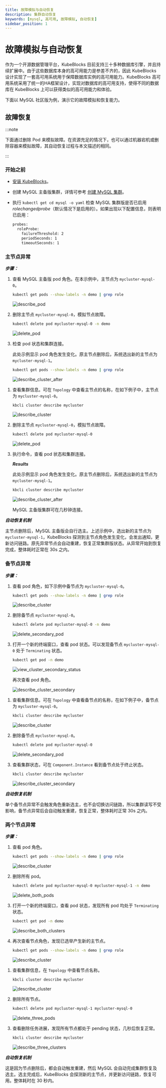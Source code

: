 ```yaml
---
title: 故障模拟与自动恢复
description: 集群自动恢复
keywords: [mysql, 高可用, 故障模拟, 自动恢复]
sidebar_position: 1
---
```



# 故障模拟与自动恢复

作为一个开源数据管理平台，KubeBlocks 目前支持三十多种数据库引擎，并且持续扩展中。由于这些数据库本身的高可用能力是参差不齐的，因此 KubeBlocks 设计实现了一套高可用系统用于保障数据库实例的高可用能力。KubeBlocks 高可用系统采用了统一的HA框架设计，实现对数据库的高可用支持，使得不同的数据库在 KubeBlocks 上可以获得类似的高可用能力和体验。

下面以 MySQL 社区版为例，演示它的故障模拟和恢复能力。

## 故障恢复

:::note

下面通过删除 Pod 来模拟故障。在资源充足的情况下，也可以通过机器宕机或删除容器来模拟故障，其自动恢复过程与本文描述的相同。

:::

### 开始之前

* [安装 KubeBlocks](./../../installation/install-kubeblocks.md)。
* 创建 MySQL 主备版集群，详情可参考 [创建 MySQL 集群](./../cluster-management/create-and-connect-a-mysql-cluster.md)。
* 执行 `kubectl get cd mysql -o yaml` 检查 MySQL 集群版是否已启用 _rolechangedprobe_（默认情况下是启用的）。如果出现以下配置信息，则表明已启用：

  ```bash
  probes:
    roleProbe:
      failureThreshold: 2
      periodSeconds: 1
      timeoutSeconds: 1
  ```

### 主节点异常

***步骤：***

<Tabs>

<TabItem value="kubectl" label="kubectl" default>

1. 查看 MySQL 主备版 pod 角色。在本示例中，主节点为 `mycluster-mysql-0`。

    ```bash
    kubectl get pods --show-labels -n demo | grep role
    ```

    ![describe_pod](/img/docs/zh/api-mysql-ha-grep-role.png)
2. 删除主节点 `mycluster-mysql-0`，模拟节点故障。

    ```bash
    kubectl delete pod mycluster-mysql-0 -n demo
    ```

    ![delete_pod](/img/docs/zh/api-mysql-ha-delete-primary-pod.png)
3. 检查 pod 状态和集群连接。

    此处示例显示 pod 角色发生变化。原主节点删除后，系统选出新的主节点为 `mycluster-mysql-1`。

    ```bash
    kubectl get pods --show-labels -n demo | grep role
    ```

    ![describe_cluster_after](/img/docs/zh/api-mysql-ha-delete-primary-pod-after.png)

</TabItem>

<TabItem value="kbcli" label="kbcli">

1. 查看集群信息。可在 `Topology` 中查看主节点的名称，在如下例子中，主节点为 `mycluster-mysql-0`。

    ```bash
    kbcli cluster describe mycluster
    ```

    ![describe_cluster](/img/docs/zh/ha-mysql-describe-cluster.png)
2. 删除主节点 `mycluster-mysql-0`，模拟节点故障。

    ```bash
    kubectl delete pod mycluster-mysql-0
    ```

    ![delete_pod](/img/docs/zh/ha-mysql-delete-primary-pod.png)
3. 执行命令，查看 pod 状态和集群连接。

    ***Results***

    此处示例显示 pod 角色发生变化。原主节点删除后，系统选出新的主节点为 `mycluster-mysql-1`。

    ```bash
    kbcli cluster describe mycluster
    ```

    ![describe_cluster_after](/img/docs/zh/ha-mysql-primary-pod-describe-after.png)

    MySQL 主备版集群可在几秒钟连接。

</TabItem>

</Tabs>

***自动恢复机制***

主节点删除后，MySQL 主备版会自行选主。上述示例中，选出新的主节点为 `mycluster-mysql-1`，KubeBlocks 探测到主节点角色发生变化，会发出通知，更新访问链路。原先异常节点会自动重建，恢复正常集群版状态。从异常开始到恢复完成，整体耗时正常在 30s 之内。

### 备节点异常

***步骤：***

<Tabs>

<TabItem value="kubectl" label="kubectl" default>

1. 查看 pod 角色，如下示例中备节点为 `mycluster-mysql-0`。

    ```bash
    kubectl get pods --show-labels -n demo | grep role
    ```

    ![describe_cluster](/img/docs/zh/api-mysql-ha-grep-role-secondary-pod.png)
2. 删除备节点 `mycluster-mysql-0`。

    ```bash
    kubectl delete pod mycluster-mysql-0 -n demo
    ```

    ![delete_secondary_pod](/img/docs/zh/api-ysql-ha-delete-secondary-pod.png)
3. 打开一个新的终端窗口，查看 pod 状态。可以发现备节点 `mycluster-mysql-0` 处于 `Terminating` 状态。

    ```bash
    kubectl get pod -n demo
    ```

    ![view_cluster_secondary_status](/img/docs/zh/api-mysql-ha-secondary-pod-status.png)

    再次查看 pod 角色。

    ![describe_cluster_secondary](/img/docs/zh/api-mysql-ha-secondary-pod-grep-role-after.png)

</TabItem>

<TabItem value="kbcli" label="kbcli">

1. 查看集群信息。可在 `Topology` 中查看备节点的名称，在如下例子中，备节点为 `mycluster-mysql-0`。

    ```bash
    kbcli cluster describe mycluster
    ```

    ![describe_cluster](/img/docs/zh/ha-mysql-primary-pod-describe-after.png)
2. 删除备节点 `mycluster-mysql-0`。

    ```bash
    kubectl delete pod mycluster-mysql-0
    ```

    ![delete_secondary_pod](/img/docs/zh/ha-mysql-delete-secondary.png)
3. 查看集群状态，可在 `Component.Instance` 看到备节点处于终止状态。

    ```bash
    kbcli cluster describe mycluster
    ```

    ![describe_cluster_secondary](/img/docs/zh/ha-mysql-delete-secondary-after.png)

</TabItem>

</Tabs>

***自动恢复机制***

单个备节点异常不会触发角色重新选主，也不会切换访问链路，所以集群读写不受影响，备节点异常后会自动触发重建，恢复正常，整体耗时正常 30s 之内。

### 两个节点异常

***步骤：***

<Tabs>

<TabItem value="kubectl" label="kubectl" default>

1. 查看 pod 角色。

    ```bash
    kubectl get pods --show-labels -n demo | grep role
    ```

    ![describe_cluster](/img/docs/zh/api-mysql-ha-both-pods-grep-role.png)
2. 删除所有 pod。

    ```bash
    kubectl delete pod mycluster-mysql-0 mycluster-mysql-1 -n demo
    ```

    ![delete_both_pods](/img/docs/zh/api-mysql-ha-delete-both-pods.png)
3. 打开一个新的终端窗口，查看 pod 状态，发现所有 pod 均处于 `Terminating` 状态。

    ```bash
    kubectl get pod -n demo
    ```

    ![describe_both_clusters](/img/docs/zh/api-mysql-ha-both-pods-status.png)
4. 再次查看节点角色，发现已选举产生新的主节点。

    ```bash
    kubectl get pods --show-labels -n demo | grep role
    ```

    ![describe_cluster](/img/docs/zh/api-mysql-ha-both-pods-grep-role-after.png)

</TabItem>

<TabItem value="kbcli" label="kbcli">

1. 查看集群信息，在 `Topology` 中查看节点名称。

    ```bash
    kbcli cluster describe mycluster
    ```

    ![describe_cluster](/img/docs/zh/ha-mysql-delete-secondary-after.png)
2. 删除所有节点。

    ```bash
    kubectl delete pod mycluster-mysql-1 mycluster-mysql-0
    ```

    ![delete_three_pods](/img/docs/zh/ha-mysql-delete-both-pods.png)
3. 查看删除任务进展，发现所有节点都处于 pending 状态，几秒后恢复正常。

    ```bash
    kbcli cluster describe mycluster
    ```

    ![describe_three_clusters](/img/docs/zh/ha-mysql-delete-both-pods-after.png)

</TabItem>

</Tabs>

***自动恢复机制***

这是因为节点删除后，都会自动触发重建，然后 MySQL 会自动完成集群恢复及选主。选主完成后，KubeBlocks 会探测新的主节点，并更新访问链路，恢复可用。整体耗时在 30 秒内。
